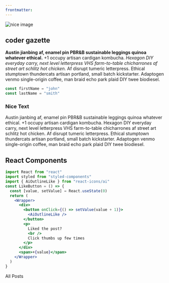 ```yaml
---
frontmatter:
---
```



<section className="mdx-page">

<div className='mdx-img'>

![nice image](../assets/gatsby-1.png)

 </div>

## coder gazette

**Austin jianbing af, enamel pin PBR&B sustainable leggings quinoa whatever ethical.** +1 occupy artisan cardigan kombucha. *Hexagon DIY everyday carry, next level letterpress VHS farm-to-table chicharrones af street art schlitz hot chicken.* Af disrupt tumeric letterpress. Ethical stumptown thundercats artisan portland, small batch kickstarter. Adaptogen venmo single-origin coffee, man braid echo park plaid DIY twee biodiesel.

<div className="code">

```js
const firstName = "john"
const lastName = "smith"
```

</div>

<div className="nice-text">

<h3>Nice Text</h3>

<FiInfo className="nice-text-icon"></FiInfo>

Austin jianbing af, enamel pin PBR&B sustainable leggings quinoa whatever ethical. +1 occupy artisan cardigan kombucha. Hexagon DIY everyday carry, next level letterpress VHS farm-to-table chicharrones af street art schlitz hot chicken. Af disrupt tumeric letterpress. Ethical stumptown thundercats artisan portland, small batch kickstarter. Adaptogen venmo single-origin coffee, man braid echo park plaid DIY twee biodiesel.

</div>

<h2>React Components</h2>

<Counter />

```jsx
import React from "react"
import styled from "styled-components"
import { AiOutlineLike } from "react-icons/ai"
const LikeButton = () => {
  const [value, setValue] = React.useState(0)
  return (
    <Wrapper>
      <div>
        <button onClick={() => setValue(value + 1)}>
          <AiOutlineLike />
        </button>
        <p>
          Liked the post?
          <br />
          Click thumbs up few times
        </p>
      </div>
      <span>+{value}</span>
    </Wrapper>
  )
}
```

<LikeButton />

<Link to="/posts" className="btn center-btn">
All Posts
</Link>

</section>